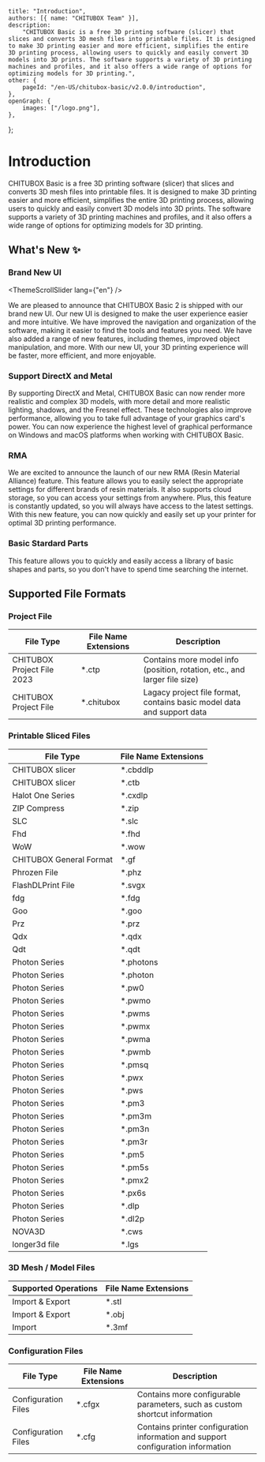 
	title: "Introduction",
	authors: [{ name: "CHITUBOX Team" }],
	description:
		"CHITUBOX Basic is a free 3D printing software (slicer) that slices and converts 3D mesh files into printable files. It is designed to make 3D printing easier and more efficient, simplifies the entire 3D printing process, allowing users to quickly and easily convert 3D models into 3D prints. The software supports a variety of 3D printing machines and profiles, and it also offers a wide range of options for optimizing models for 3D printing.",
	other: {
		pageId: "/en-US/chitubox-basic/v2.0.0/introduction",
	},
	openGraph: {
		images: ["/logo.png"],
	},
};

# Introduction

CHITUBOX Basic is a free 3D printing software (slicer) that slices and converts 3D mesh files into printable files. It is designed to make 3D printing easier and more efficient, simplifies the entire 3D printing process, allowing users to quickly and easily convert 3D models into 3D prints. The software supports a variety of 3D printing machines and profiles, and it also offers a wide range of options for optimizing models for 3D printing.

## What's New ✨

### Brand New UI

<ThemeScrollSlider lang={"en"} />

We are pleased to announce that CHITUBOX Basic 2 is shipped with our brand new UI. Our new UI is designed to make the user experience easier and more intuitive. We have improved the navigation and organization of the software, making it easier to find the tools and features you need. We have also added a range of new features, including themes, improved object manipulation, and more. With our new UI, your 3D printing experience will be faster, more efficient, and more enjoyable.

### Support DirectX and Metal

<DirectXAndMetal />

By supporting DirectX and Metal, CHITUBOX Basic can now render more realistic and complex 3D models, with more detail and more realistic lighting, shadows, and the Fresnel effect. These technologies also improve performance, allowing you to take full advantage of your graphics card's power. You can now experience the highest level of graphical performance on Windows and macOS platforms when working with CHITUBOX Basic.

### RMA

<Rma />

We are excited to announce the launch of our new RMA (Resin Material Alliance) feature. This feature allows you to easily select the appropriate settings for different brands of resin materials. It also supports cloud storage, so you can access your settings from anywhere. Plus, this feature is constantly updated, so you will always have access to the latest settings. With this new feature, you can now quickly and easily set up your printer for optimal 3D printing performance.

### Basic Stardard Parts

<StandardParts />

This feature allows you to quickly and easily access a library of basic shapes and parts, so you don't have to spend time searching the internet.

## Supported File Formats

### Project File

| File Type                  | File Name Extensions | Description                                                               |
| -------------------------- | -------------------- | ------------------------------------------------------------------------- |
| CHITUBOX Project File 2023 | \*.ctp               | Contains more model info (position, rotation, etc., and larger file size) |
| CHITUBOX Project File      | \*.chitubox          | Lagacy project file format, contains basic model data and support data    |

### Printable Sliced Files

| File Type               | File Name Extensions |
| ----------------------- | -------------------- |
| CHITUBOX slicer         | \*.cbddlp            |
| CHITUBOX slicer         | \*.ctb               |
| Halot One Series        | \*.cxdlp             |
| ZIP Compress            | \*.zip               |
| SLC                     | \*.slc               |
| Fhd                     | \*.fhd               |
| WoW                     | \*.wow               |
| CHITUBOX General Format | \*.gf                |
| Phrozen File            | \*.phz               |
| FlashDLPrint File       | \*.svgx              |
| fdg                     | \*.fdg               |
| Goo                     | \*.goo               |
| Prz                     | \*.prz               |
| Qdx                     | \*.qdx               |
| Qdt                     | \*.qdt               |
| Photon Series           | \*.photons           |
| Photon Series           | \*.photon            |
| Photon Series           | \*.pw0               |
| Photon Series           | \*.pwmo              |
| Photon Series           | \*.pwms              |
| Photon Series           | \*.pwmx              |
| Photon Series           | \*.pwma              |
| Photon Series           | \*.pwmb              |
| Photon Series           | \*.pmsq              |
| Photon Series           | \*.pwx               |
| Photon Series           | \*.pws               |
| Photon Series           | \*.pm3               |
| Photon Series           | \*.pm3m              |
| Photon Series           | \*.pm3n              |
| Photon Series           | \*.pm3r              |
| Photon Series           | \*.pm5               |
| Photon Series           | \*.pm5s              |
| Photon Series           | \*.pmx2              |
| Photon Series           | \*.px6s              |
| Photon Series           | \*.dlp               |
| Photon Series           | \*.dl2p              |
| NOVA3D                  | \*.cws               |
| longer3d file           | \*.lgs               |

### 3D Mesh / Model Files

| Supported Operations | File Name Extensions |
| -------------------- | -------------------- |
| Import & Export      | \*.stl               |
| Import & Export      | \*.obj               |
| Import               | \*.3mf               |

### Configuration Files

| File Type           | File Name Extensions | Description                                                                      |
| ------------------- | -------------------- | -------------------------------------------------------------------------------- |
| Configuration Files | \*.cfgx              | Contains more configurable parameters, such as custom shortcut information       |
| Configuration Files | \*.cfg               | Contains printer configuration information and support configuration information |
